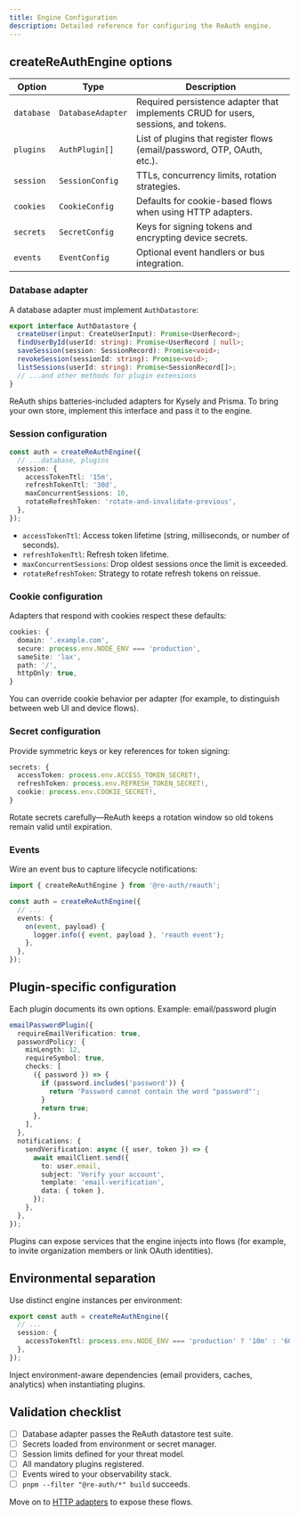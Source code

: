 ```yaml
---
title: Engine Configuration
description: Detailed reference for configuring the ReAuth engine.
---
```


## createReAuthEngine options

| Option | Type | Description |
| --- | --- | --- |
| `database` | `DatabaseAdapter` | Required persistence adapter that implements CRUD for users, sessions, and tokens. |
| `plugins` | `AuthPlugin[]` | List of plugins that register flows (email/password, OTP, OAuth, etc.). |
| `session` | `SessionConfig` | TTLs, concurrency limits, rotation strategies. |
| `cookies` | `CookieConfig` | Defaults for cookie-based flows when using HTTP adapters. |
| `secrets` | `SecretConfig` | Keys for signing tokens and encrypting device secrets. |
| `events` | `EventConfig` | Optional event handlers or bus integration. |

### Database adapter

A database adapter must implement `AuthDatastore`:

```ts
export interface AuthDatastore {
  createUser(input: CreateUserInput): Promise<UserRecord>;
  findUserById(userId: string): Promise<UserRecord | null>;
  saveSession(session: SessionRecord): Promise<void>;
  revokeSession(sessionId: string): Promise<void>;
  listSessions(userId: string): Promise<SessionRecord[]>;
  // ...and other methods for plugin extensions
}
```

ReAuth ships batteries-included adapters for Kysely and Prisma. To bring your own store, implement this interface and pass it to the engine.

### Session configuration

```ts
const auth = createReAuthEngine({
  // ...database, plugins
  session: {
    accessTokenTtl: '15m',
    refreshTokenTtl: '30d',
    maxConcurrentSessions: 10,
    rotateRefreshToken: 'rotate-and-invalidate-previous',
  },
});
```

- `accessTokenTtl`: Access token lifetime (string, milliseconds, or number of seconds).
- `refreshTokenTtl`: Refresh token lifetime.
- `maxConcurrentSessions`: Drop oldest sessions once the limit is exceeded.
- `rotateRefreshToken`: Strategy to rotate refresh tokens on reissue.

### Cookie configuration

Adapters that respond with cookies respect these defaults:

```ts
cookies: {
  domain: '.example.com',
  secure: process.env.NODE_ENV === 'production',
  sameSite: 'lax',
  path: '/',
  httpOnly: true,
}
```

You can override cookie behavior per adapter (for example, to distinguish between web UI and device flows).

### Secret configuration

Provide symmetric keys or key references for token signing:

```ts
secrets: {
  accessToken: process.env.ACCESS_TOKEN_SECRET!,
  refreshToken: process.env.REFRESH_TOKEN_SECRET!,
  cookie: process.env.COOKIE_SECRET!,
}
```

Rotate secrets carefully—ReAuth keeps a rotation window so old tokens remain valid until expiration.

### Events

Wire an event bus to capture lifecycle notifications:

```ts
import { createReAuthEngine } from '@re-auth/reauth';

const auth = createReAuthEngine({
  // ...
  events: {
    on(event, payload) {
      logger.info({ event, payload }, 'reauth event');
    },
  },
});
```

## Plugin-specific configuration

Each plugin documents its own options. Example: email/password plugin

```ts
emailPasswordPlugin({
  requireEmailVerification: true,
  passwordPolicy: {
    minLength: 12,
    requireSymbol: true,
    checks: [
      ({ password }) => {
        if (password.includes('password')) {
          return 'Password cannot contain the word "password"';
        }
        return true;
      },
    ],
  },
  notifications: {
    sendVerification: async ({ user, token }) => {
      await emailClient.send({
        to: user.email,
        subject: 'Verify your account',
        template: 'email-verification',
        data: { token },
      });
    },
  },
});
```

Plugins can expose services that the engine injects into flows (for example, to invite organization members or link OAuth identities).

## Environmental separation

Use distinct engine instances per environment:

```ts
export const auth = createReAuthEngine({
  // ...
  session: {
    accessTokenTtl: process.env.NODE_ENV === 'production' ? '10m' : '60m',
  },
});
```

Inject environment-aware dependencies (email providers, caches, analytics) when instantiating plugins.

## Validation checklist

- [ ] Database adapter passes the ReAuth datastore test suite.
- [ ] Secrets loaded from environment or secret manager.
- [ ] Session limits defined for your threat model.
- [ ] All mandatory plugins registered.
- [ ] Events wired to your observability stack.
- [ ] `pnpm --filter "@re-auth/*" build` succeeds.

Move on to [HTTP adapters](../http-adapters/overview) to expose these flows.
